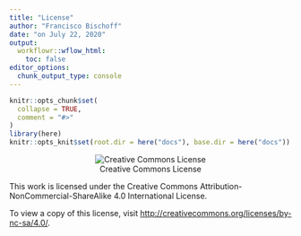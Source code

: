 ```yaml
---
title: "License"
author: "Francisco Bischoff"
date: "on July 22, 2020"
output:
  workflowr::wflow_html:
    toc: false
editor_options:
  chunk_output_type: console
---
```


```r
knitr::opts_chunk$set(
  collapse = TRUE,
  comment = "#>"
)
library(here)
knitr::opts_knit$set(root.dir = here("docs"), base.dir = here("docs"))
```

<center>

![Creative Commons License](https://i.creativecommons.org/l/by-nc-sa/4.0/88x31.png)

</center>

This work is licensed under the Creative Commons Attribution-NonCommercial-ShareAlike 4.0 International License.

To view a copy of this license, visit <http://creativecommons.org/licenses/by-nc-sa/4.0/>.
